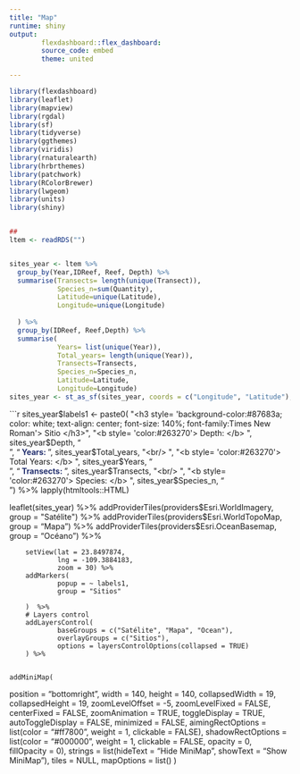 ```yaml
---
title: "Map"
runtime: shiny
output: 
        flexdashboard::flex_dashboard:
        source_code: embed
        theme: united

---
```


```r
library(flexdashboard)
library(leaflet)
library(mapview)
library(rgdal)
library(sf)
library(tidyverse)
library(ggthemes)
library(viridis)
library(rnaturalearth)
library(hrbrthemes)
library(patchwork)
library(RColorBrewer)
library(lwgeom)
library(units)
library(shiny)


##
ltem <- readRDS("")


sites_year <- ltem %>%
  group_by(Year,IDReef, Reef, Depth) %>%
  summarise(Transects= length(unique(Transect)),
            Species_n=sum(Quantity),
            Latitude=unique(Latitude),
            Longitude=unique(Longitude)
            
  ) %>%
  group_by(IDReef, Reef,Depth) %>% 
  summarise(
            Years= list(unique(Year)),
            Total_years= length(unique(Year)),
            Transects=Transects,
            Species_n=Species_n,
            Latitude=Latitude,
            Longitude=Longitude)
sites_year <- st_as_sf(sites_year, coords = c("Longitude", "Latitude"), crs = 4326)
```


```r

sites_year$labels1 <- paste0(
  "<h3 style= 'background-color:#87683a; color: white; text-align: center; font-size: 140%; font-family:Times New Roman'> Sitio </h3>", 
                     "<b style= 'color:#263270'> Depth: </b> ", sites_year$Depth, "<br/> ",
                     "<b style= 'color:#263270'> Years: </b> ", sites_year$Total_years, "<br/> ",
   "<b style= 'color:#263270'> Total Years: </b> ", sites_year$Years, "<br/> ",
                     "<b style= 'color:#263270'> Transects: </b> ", sites_year$Transects, "<br/> ",
                     "<b style= 'color:#263270'> Species: </b> ", sites_year$Species_n, "<br/> ") %>%
        lapply(htmltools::HTML)


leaflet(sites_year) %>%
        addProviderTiles(providers$Esri.WorldImagery, group = "Satélite") %>%
        addProviderTiles(providers$Esri.WorldTopoMap, group = "Mapa") %>%
        addProviderTiles(providers$Esri.OceanBasemap, group = "Océano") %>%

        setView(lat = 23.8497874,
                lng = -109.3884183,
                zoom = 30) %>%
        addMarkers(
                popup = ~ labels1,
                group = "Sitios"
                
        )  %>% 
        # Layers control
        addLayersControl(
                baseGroups = c("Satélite", "Mapa", "Ocean"),
                overlayGroups = c("Sitios"),
                options = layersControlOptions(collapsed = TRUE)
        ) %>%


    addMiniMap(
  position = "bottomright",
  width = 140,
  height = 140,
  collapsedWidth = 19,
  collapsedHeight = 19,
  zoomLevelOffset = -5,
  zoomLevelFixed = FALSE,
  centerFixed = FALSE,
  zoomAnimation = TRUE,
  toggleDisplay = TRUE,
  autoToggleDisplay = FALSE,
  minimized = FALSE,
  aimingRectOptions = list(color = "#ff7800", weight = 1, clickable = FALSE),
  shadowRectOptions = list(color = "#000000", weight = 1, clickable = FALSE, opacity =
    0, fillOpacity = 0),
  strings = list(hideText = "Hide MiniMap", showText = "Show MiniMap"),
  tiles = NULL,
  mapOptions = list()
)








